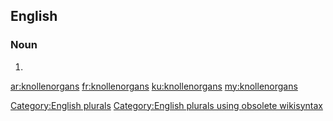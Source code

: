 ==English==

===Noun===
{{head|en}}

# {{plural of|knollenorgan}}

[[Category:English plurals]][[Category:English plurals using obsolete wikisyntax]]

[[ar:knollenorgans]]
[[fr:knollenorgans]]
[[ku:knollenorgans]]
[[my:knollenorgans]]
